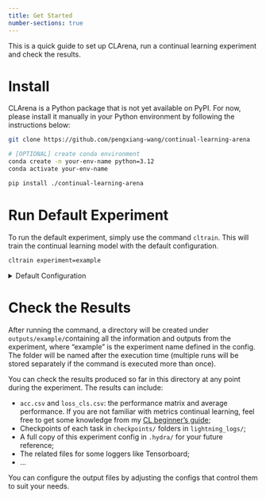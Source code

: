 ```yaml
---
title: Get Started
number-sections: true
---
```


This is a quick guide to set up CLArena, run a continual learning experiment and check the results.


# Install

CLArena is a Python package that is not yet available on PyPI. For now, please install it manually in your Python environment by following the instructions below:

```bash
git clone https://github.com/pengxiang-wang/continual-learning-arena

# [OPTIONAL] create conda environment
conda create -n your-env-name python=3.12
conda activate your-env-name

pip install ./continual-learning-arena
```


# Run Default Experiment

To run the default experiment, simply use the command `cltrain`. This will train the continual learning model with the default configuration.

```bash
cltrain experiment=example
```

<details>

  <summary>Default Configuration</summary>

- CL Dataset: [TIL (task-incremental learning)](../../../posts/continual-learning-beginners-guide.qmd#TIL), [Permuted MNIST](../../../posts/continual-learning-beginners-guide.qmd#CL-dataset), [classification](../../../posts/continual-learning-beginners-guide.qmd#CL-classification), 10 tasks
- Backbone Network: MLP (Fully-Connected Network)
- CL Algorithm: [Finetuning](../../../posts/continual-learning-beginners-guide.qmd#CL-baselines), simply initialising from the last task
- Training: 5 epochs for each task, batch size 64, on your local CPU

</details>

# Check the Results

After running the command, a directory will be created under `outputs/example/`containing all the information and outputs from the experiment, where "example" is the experiment name defined in the config. The folder will be named after the execution time (multiple runs will be stored separately if the command is executed more than once).

You can check the results produced so far in this directory at any point during the experiment. The results can include:

- `acc.csv` and `loss_cls.csv`: the performance matrix and average performance. If you are not familiar with metrics continual learning, feel free to get some knowledge from my [CL beginner's guide](../../../posts/continual-learning-beginners-guide.qmd#CL-metrics);
- Checkpoints of each task in `checkpoints/` folders in `lightning_logs/`;
- A full copy of this experiment config in `.hydra/` for your future reference;
- The related files for some loggers like Tensorboard;
- ...

You can configure the output files by adjusting the configs that control them to suit your needs.



